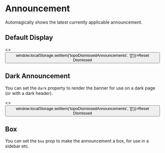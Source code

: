 
<Meta title="Organism/Announcement" component={Announcement} />

# Announcement

Automagically shows the latest currently applicable announcement.

## Default Display

<Canvas>
  <Story name="Normal Announcement">
    <>
      <Announcement />
      <Button onClick={() => window.localStorage.setItem('topoDismissedAnnouncements', '[]')}>Reset Dismissed</Button>
    </>
  </Story>
</Canvas>


## Dark Announcement

You can set the `dark` property to render the banner for use on a dark page (or with a dark header).

<Canvas>
  <Story name="Dark Announcement">
    <>
      <Announcement dark />
      <Button onClick={() => window.localStorage.setItem('topoDismissedAnnouncements', '[]')}>Reset Dismissed</Button>
    </>
  </Story>
</Canvas>


## Box

You can set the `box` prop to make the announcement a box, for use in a sidebar etc.

<Canvas>
  <Story name="Box">
    <Announcement box maxWidth="sm" />
  </Story>
</Canvas>
